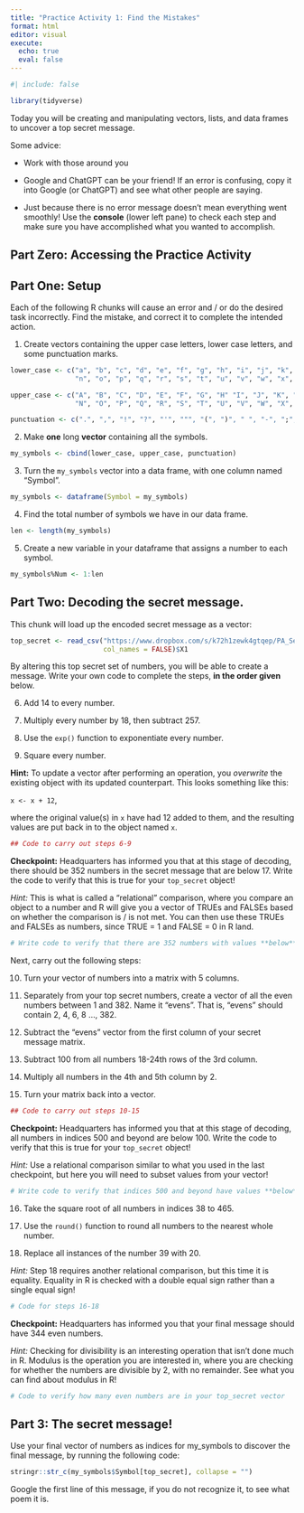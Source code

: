 ---
title: "Practice Activity 1: Find the Mistakes"
format: html
editor: visual
execute: 
  echo: true
  eval: false
---

```{r packages}
#| include: false

library(tidyverse)
```

Today you will be creating and manipulating vectors, lists, and data frames to uncover a top secret message.

Some advice:

-   Work with those around you

-   Google and ChatGPT can be your friend! If an error is confusing, copy it
into Google (or ChatGPT) and see what other people are saying. 

-   Just because there is no error message doesn't mean everything went
smoothly! Use the **console** (lower left pane) to check each step and make sure
you have accomplished what you wanted to accomplish.

## Part Zero: Accessing the Practice Activity

<!-- Blurb on how to get to Posit Cloud.  -->

## Part One: Setup

Each of the following R chunks will cause an error and / or do the desired task incorrectly. Find the mistake, and correct it to complete the intended action.

1.  Create vectors containing the upper case letters, lower case letters, and some punctuation marks.

```{r}
lower_case <- c("a", "b", "c", "d", "e", "f", "g", "h", "i", "j", "k", "l", "m",
                "n", "o", "p", "q", "r", "s", "t", "u", "v", "w", "x", "y", "z")

upper_case <- c("A", "B", "C", "D", "E", "F", "G", "H" "I", "J", "K", "L", "M",
                "N", "O", "P", "Q", "R", "S", "T", "U", "V", "W", "X", "Y", "Z")

punctuation <- c(".", ",", "!", "?", "'", """, "(", ")", " ", "-", ";", ":")

```

2.  Make **one** long **vector** containing all the symbols.

```{r}
my_symbols <- cbind(lower_case, upper_case, punctuation)

```

3.  Turn the `my_symbols` vector into a data frame, with one column named "Symbol".

```{r}
my_symbols <- dataframe(Symbol = my_symbols)
```

4.  Find the total number of symbols we have in our data frame.

```{r}
len <- length(my_symbols)
```

5.  Create a new variable in your dataframe that assigns a number to each symbol.

```{r}
my_symbols%Num <- 1:len
```

## Part Two: Decoding the secret message.

This chunk will load up the encoded secret message as a vector:

```{r}

top_secret <- read_csv("https://www.dropbox.com/s/k72h1zewk4gtqep/PA_Secret_Code?dl=1", 
                       col_names = FALSE)$X1

```

By altering this top secret set of numbers, you will be able to create a message. Write your own code to complete the steps, **in the order given** below.

6.  Add 14 to every number.

7.  Multiply every number by 18, then subtract 257.

8.  Use the `exp()` function to exponentiate every number.

9.  Square every number.

**Hint:** To update a vector after performing an operation, you *overwrite* the existing object with its updated counterpart. This looks something like this:

`x <- x + 12`,

where the original value(s) in `x` have had 12 added to them, and the resulting values are put back in to the object named `x`.

```{r}
## Code to carry out steps 6-9 

```

**Checkpoint:** Headquarters has informed you that at this stage of decoding, there should be 352 numbers in the secret message that are below 17. Write the code to verify that this is true for your `top_secret` object!

*Hint:* This is what is called a "relational" comparison, where you compare an object to a number and R will give you a vector of TRUEs and FALSEs based on whether the comparison is / is not met. You can then use these TRUEs and FALSEs as numbers, since TRUE = 1 and FALSE = 0 in R land.

```{r}
# Write code to verify that there are 352 numbers with values **below** 17

```

Next, carry out the following steps:

10. Turn your vector of numbers into a matrix with 5 columns.

11. Separately from your top secret numbers, create a vector of all the even numbers between 1 and 382. Name it "evens". That is, "evens" should contain 2, 4, 6, 8 ..., 382.

12. Subtract the "evens" vector from the first column of your secret message matrix.

13. Subtract 100 from all numbers 18-24th rows of the 3rd column.

14. Multiply all numbers in the 4th and 5th column by 2.

15. Turn your matrix back into a vector.

```{r}
## Code to carry out steps 10-15


```

**Checkpoint:** Headquarters has informed you that at this stage of decoding, all numbers in indices 500 and beyond are below 100. Write the code to verify that this is true for your `top_secret` object!

*Hint:* Use a relational comparison similar to what you used in the last checkpoint, but here you will need to subset values from your vector!

```{r}
# Write code to verify that indices 500 and beyond have values **below** 100


```

16. Take the square root of all numbers in indices 38 to 465.

17. Use the `round()` function to round all numbers to the nearest whole number.

18. Replace all instances of the number 39 with 20.

*Hint:* Step 18 requires another relational comparison, but this time it is equality. Equality in R is checked with a double equal sign rather than a single equal sign!

```{r}
# Code for steps 16-18

```

**Checkpoint:** Headquarters has informed you that your final message should have 344 even numbers.

*Hint:* Checking for divisibility is an interesting operation that isn't done much in R. Modulus is the operation you are interested in, where you are checking for whether the numbers are divisible by 2, with no remainder. See what you can find about modulus in R!

```{r}
# Code to verify how many even numbers are in your top_secret vector

```

## Part 3: The secret message!

Use your final vector of numbers as indices for my_symbols to discover the final message, by running the following code:

```{r, eval = FALSE}
stringr::str_c(my_symbols$Symbol[top_secret], collapse = "")
```

Google the first line of this message, if you do not recognize it, to see what poem it is.
